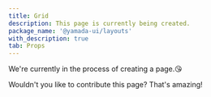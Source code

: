 ```yaml
---
title: Grid
description: This page is currently being created.
package_name: '@yamada-ui/layouts'
with_description: true
tab: Props
---
```


We're currently in the process of creating a page.😘

Wouldn't you like to contribute this page? That's amazing!
